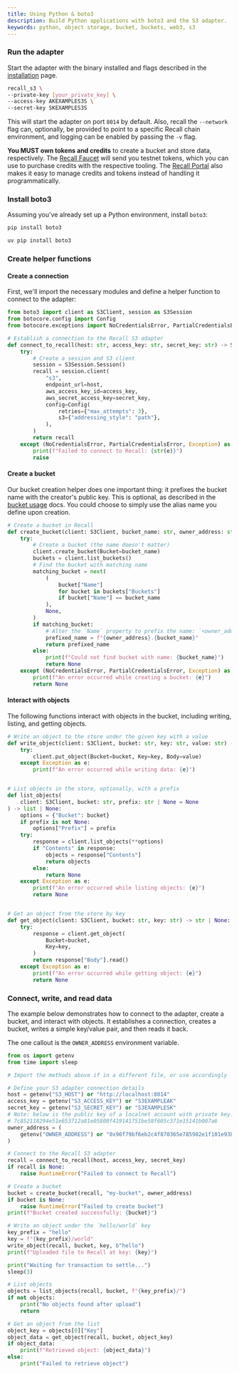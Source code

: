 ```yaml
---
title: Using Python & boto3
description: Build Python applications with boto3 and the S3 adapter.
keywords: python, object storage, bucket, buckets, web3, s3
---
```


<Steps>

<Step>

### Run the adapter

Start the adapter with the binary installed and flags described in the
[installation](/s3/installation) page.

```bash
recall_s3 \
--private-key [your_private_key] \
--access-key AKEXAMPLES3S \
--secret-key SKEXAMPLES3S
```

This will start the adapter on port `8014` by default. Also, recall the `--network` flag can,
optionally, be provided to point to a specific Recall chain environment, and logging can be enabled
by passing the `-v` flag.

<Callout type="warning">

**You MUST own tokens and credits** to create a bucket and store data, respectively. The
[Recall Faucet](/intro/faucet) will send you testnet tokens, which you can use to purchase credits
with the respective tooling. The [Recall Portal](/intro/portal) also makes it easy to manage credits
and tokens instead of handling it programmatically.

</Callout>

</Step>

<Step>

### Install boto3

Assuming you've already set up a Python environment, install `boto3`:

```sh tab="pip"
pip install boto3
```

```sh tab="uv"
uv pip install boto3
```

</Step>

<Step>

### Create helper functions

#### Create a connection

First, we'll import the necessary modules and define a helper function to connect to the adapter:

```python
from boto3 import client as S3Client, session as S3Session
from botocore.config import Config
from botocore.exceptions import NoCredentialsError, PartialCredentialsError

# Establish a connection to the Recall S3 adapter
def connect_to_recall(host: str, access_key: str, secret_key: str) -> S3Client:
    try:
        # Create a session and S3 client
        session = S3Session.Session()
        recall = session.client(
            "s3",
            endpoint_url=host,
            aws_access_key_id=access_key,
            aws_secret_access_key=secret_key,
            config=Config(
                retries={"max_attempts": 3},
                s3={"addressing_style": "path"},
            ),
        )
        return recall
    except (NoCredentialsError, PartialCredentialsError, Exception) as e:
        print(f"Failed to connect to Recall: {str(e)}")
        raise
```

#### Create a bucket

Our bucket creation helper does one important thing: it prefixes the bucket name with the creator's
public key. This is optional, as described in the [bucket usage](/tools/s3#create-an-aliased-bucket)
docs. You could choose to simply use the alias name you define upon creation.

```python
# Create a bucket in Recall
def create_bucket(client: S3Client, bucket_name: str, owner_address: str) -> str | None:
    try:
        # Create a bucket (the name doesn't matter)
        client.create_bucket(Bucket=bucket_name)
        buckets = client.list_buckets()
        # Find the bucket with matching name
        matching_bucket = next(
            (
                bucket["Name"]
                for bucket in buckets["Buckets"]
                if bucket["Name"] == bucket_name
            ),
            None,
        )
        if matching_bucket:
            # Alter the `Name` property to prefix the name: `<owner_address>.<bucket_name>`
            prefixed_name = f"{owner_address}.{bucket_name}"
            return prefixed_name
        else:
            print(f"Could not find bucket with name: {bucket_name}")
            return None
    except (NoCredentialsError, PartialCredentialsError, Exception) as e:
        print(f"An error occurred while creating a bucket: {e}")
        return None
```

#### Interact with objects

The following functions interact with objects in the bucket, including writing, listing, and getting
objects.

```python
# Write an object to the store under the given key with a value
def write_object(client: S3Client, bucket: str, key: str, value: str) -> None:
    try:
        client.put_object(Bucket=bucket, Key=key, Body=value)
    except Exception as e:
        print(f"An error occurred while writing data: {e}")


# List objects in the store, optionally, with a prefix
def list_objects(
    client: S3Client, bucket: str, prefix: str | None = None
) -> list | None:
    options = {"Bucket": bucket}
    if prefix is not None:
        options["Prefix"] = prefix
    try:
        response = client.list_objects(**options)
        if "Contents" in response:
            objects = response["Contents"]
            return objects
        else:
            return None
    except Exception as e:
        print(f"An error occurred while listing objects: {e}")
        return None


# Get an object from the store by key
def get_object(client: S3Client, bucket: str, key: str) -> str | None:
    try:
        response = client.get_object(
            Bucket=bucket,
            Key=key,
        )
        return response["Body"].read()
    except Exception as e:
        print(f"An error occurred while getting object: {e}")
        return None
```

</Step>

<Step>

### Connect, write, and read data

The example below demonstrates how to connect to the adapter, create a bucket, and interact with
objects. It establishes a connection, creates a bucket, writes a simple key/value pair, and then
reads it back.

The one callout is the `OWNER_ADDRESS` environment variable.

```python
from os import getenv
from time import sleep

# Import the methods above if in a different file, or use accordingly

# Define your S3 adapter connection details
host = getenv("S3_HOST") or "http://localhost:8014"
access_key = getenv("S3_ACCESS_KEY") or "S3EXAMPLEAK"
secret_key = getenv("S3_SECRET_KEY") or "S3EXAMPLESK"
# Note: below is the public key of a localnet account with private key:
# 7c852118294e51e653712a81e05800f419141751be58f605c371e15141b007a6
owner_address = (
    getenv("OWNER_ADDRESS") or "0x90f79bf6eb2c4f870365e785982e1f101e93b906"
)

# Connect to the Recall S3 adapter
recall = connect_to_recall(host, access_key, secret_key)
if recall is None:
    raise RuntimeError("Failed to connect to Recall")

# Create a bucket
bucket = create_bucket(recall, "my-bucket", owner_address)
if bucket is None:
    raise RuntimeError("Failed to create bucket")
print(f"Bucket created successfully: {bucket}")

# Write an object under the `hello/world` key
key_prefix = "hello"
key = f"{key_prefix}/world"
write_object(recall, bucket, key, b"hello")
print(f"Uploaded file to Recall at key: {key}")

print("Waiting for transaction to settle...")
sleep(3)

# List objects
objects = list_objects(recall, bucket, f"{key_prefix}/")
if not objects:
    print("No objects found after upload")
    return

# Get an object from the list
object_key = objects[0]["Key"]
object_data = get_object(recall, bucket, object_key)
if object_data:
    print(f"Retrieved object: {object_data}")
else:
    print("Failed to retrieve object")
```

</Step>

</Steps>
